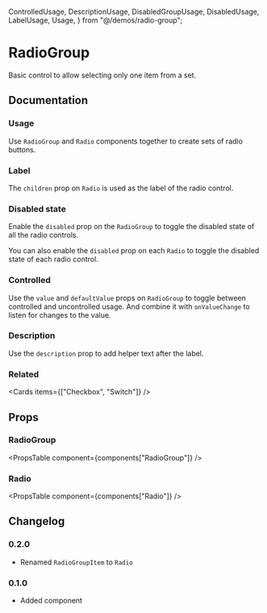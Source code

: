  ControlledUsage,
  DescriptionUsage,
  DisabledGroupUsage,
  DisabledUsage,
  LabelUsage,
  Usage,
} from "@/demos/radio-group";

# RadioGroup

Basic control to allow selecting only one item from a set.

## Documentation

### Usage

Use `RadioGroup` and `Radio` components together to create sets of radio buttons.

<Demo component={Usage} />

### Label

The `children` prop on `Radio` is used as the label of the radio control.

<Demo component={LabelUsage} />

### Disabled state

Enable the `disabled` prop on the `RadioGroup` to toggle the disabled state of all the radio controls.

<Demo component={DisabledGroupUsage} />

You can also enable the `disabled` prop on each `Radio` to toggle the disabled state of each radio control.

<Demo component={DisabledUsage} />

### Controlled

Use the `value` and `defaultValue` props on `RadioGroup` to toggle between controlled and uncontrolled usage. And combine it with `onValueChange` to listen for changes to the value.

<Demo component={ControlledUsage} />

### Description

Use the `description` prop to add helper text after the label.

<Demo component={DescriptionUsage} />

### Related

<Cards items={["Checkbox", "Switch"]} />

## Props

### RadioGroup

<PropsTable component={components["RadioGroup"]} />

### Radio

<PropsTable component={components["Radio"]} />

## Changelog

### 0.2.0

- Renamed `RadioGroupItem` to `Radio`

### 0.1.0

- Added component
